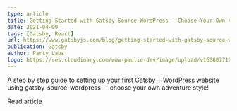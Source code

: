 ```yaml
---
type: article
title: Getting Started with Gatsby Source WordPress - Choose Your Own Adventure
date: 2021-04-09
tags: [Gatsby, React]
url: https://www.gatsbyjs.com/blog/getting-started-with-gatsby-source-wordpress-choose-your-own-adventure/
publication: Gatsby
author: Party Labs
logo: https://res.cloudinary.com/www-paulie-dev/image/upload/v1658077182/paulie.dev/Logos/gatsby-logo_dgbkjm.png
---
```


A step by step guide to setting up your first Gatsby + WordPress website using gatsby-source-wordpress -- choose your
own adventure style!

<MarkdownCtaLink href="https://www.gatsbyjs.com/blog/getting-started-with-gatsby-source-wordpress-choose-your-own-adventure/">
  Read article
</MarkdownCtaLink>
